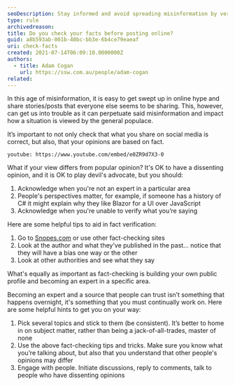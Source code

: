```yaml
---
seoDescription: Stay informed and avoid spreading misinformation by verifying facts before posting online, acknowledging limitations, and engaging with diverse perspectives.
type: rule
archivedreason:
title: Do you check your facts before posting online?
guid: a8b593ab-001b-40bc-bb3e-6b4ce79eaeaf
uri: check-facts
created: 2021-07-14T06:09:10.0000000Z
authors:
  - title: Adam Cogan
    url: https://ssw.com.au/people/adam-cogan
related:
---
```


In this age of misinformation, it is easy to get swept up in online hype and share stories/posts that everyone else seems to be sharing. This, however, can get us into trouble as it can perpetuate said misinformation and impact how a situation is viewed by the general populace.

It’s important to not only check that what you share on social media is correct, but also, that your opinions are based on fact.

`youtube: https://www.youtube.com/embed/e0ZR9d7X3-0`

What if your view differs from popular opinion? It's OK to have a dissenting opinion, and it is OK to play devil's advocate, but you should:
1. Acknowledge when you're not an expert in a particular area
2. People's perspectives matter, for example, if someone has a history of C# it might explain why they like Blazor for a UI over JavaScript
3. Acknowledge when you're unable to verify what you’re saying

Here are some helpful tips to aid in fact verification:

1. Go to [Snopes.com](https://www.snopes.com/) or use other fact-checking sites
2. Look at the author and what they’ve published in the past... notice that they will have a bias one way or the other
3. Look at other authorities and see what they say

What's equally as important as fact-checking is building your own public profile and becoming an expert in a specific area.

Becoming an expert and a source that people can trust isn’t something that happens overnight, it's something that you must continually work on. Here are some helpful hints to get you on your way:

1. Pick several topics and stick to them (be consistent). It’s better to home in on subject matter, rather than being a jack-of-all-trades, master of none
2. Use the above fact-checking tips and tricks. Make sure you know what you’re talking about, but also that you understand that other people's opinions may differ
3. Engage with people. Initiate discussions, reply to comments, talk to people who have dissenting opinions